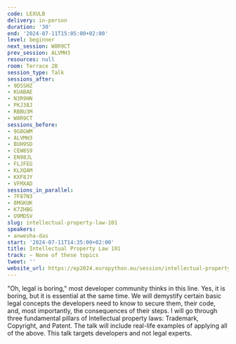 ```yaml
---
code: LEXULB
delivery: in-person
duration: '30'
end: '2024-07-11T15:05:00+02:00'
level: beginner
next_session: W8R9CT
prev_session: ALVMH3
resources: null
room: Terrace 2B
session_type: Talk
sessions_after:
- 9DSSHZ
- KUABAE
- N3R9HN
- PKJ38J
- RBBU3M
- W8R9CT
sessions_before:
- 9G8GWM
- ALVMH3
- BUH9SD
- CEW8S9
- EN98JL
- FLJFEG
- KLXQAM
- KXF8JY
- VFMXAD
sessions_in_parallel:
- 7F87N3
- 8MGKUK
- K7ZHBG
- U9MDSV
slug: intellectual-property-law-101
speakers:
- anwesha-das
start: '2024-07-11T14:35:00+02:00'
title: Intellectual Property Law 101
track: ~ None of these topics
tweet: ''
website_url: https://ep2024.europython.eu/session/intellectual-property-law-101
---
```


"Oh, legal is boring," most developer community thinks in this line. Yes, it is boring, but it is essential at the same time. We will demystify certain basic legal concepts the developers need to know to secure them, their code, and, most importantly, the consequences of their steps. I will go through three fundamental pillars of Intellectual property laws: Trademark, Copyright, and Patent. The talk will include real-life examples of applying all of the above. This talk targets developers and not legal experts.
